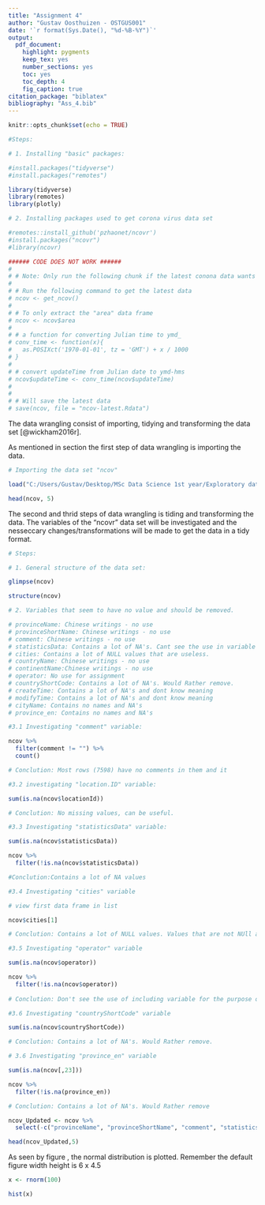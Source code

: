 ```yaml
---
title: "Assignment 4"
author: "Gustav Oosthuizen - OSTGUS001"
date: '`r format(Sys.Date(), "%d-%B-%Y")`'
output:
  pdf_document:
    highlight: pygments
    keep_tex: yes
    number_sections: yes
    toc: yes
    toc_depth: 4
    fig_caption: true
citation_package: "biblatex"
bibliography: "Ass_4.bib"
---
```



```r
knitr::opts_chunk$set(echo = TRUE)
```

\pagebreak

```r

#Steps:

# 1. Installing "basic" packages:

#install.packages("tidyverse")
#install.packages("remotes")

library(tidyverse)
library(remotes)
library(plotly)

# 2. Installing packages used to get corona virus data set

#remotes::install_github('pzhaonet/ncovr')
#install.packages("ncovr")
#library(ncovr)

```

```r

###### CODE DOES NOT WORK ######
# 
# # Note: Only run the following chunk if the latest conona data wants to be obtained:
# 
# # Run the following command to get the latest data
# ncov <- get_ncov()
# 
# # To only extract the "area" data frame
# ncov <- ncov$area
# 
# # a function for converting Julian time to ymd_
# conv_time <- function(x){
#   as.POSIXct('1970-01-01', tz = 'GMT') + x / 1000
# }
# 
# # convert updateTime from Julian date to ymd-hms
# ncov$updateTime <- conv_time(ncov$updateTime)
# 
# 
# # Will save the latest data 
# save(ncov, file = "ncov-latest.Rdata")

```

\section{Data wrangling} \label{DW section}

The data wrangling consist of importing, tidying and transforming the data set [@wickham2016r].

\subsection{Imporing data} 

As mentioned in section \ref{DW section} the first step of data wrangling is importing the data.
```r

# Importing the data set "ncov"

load("C:/Users/Gustav/Desktop/MSc Data Science 1st year/Exploratory data analysis/Assignments/Assignment4/ncov-latest (1).Rdata")

head(ncov, 5)

```  

\subsection{Tiding and transforming the data}

The second and thrid steps of data wrangling is tiding and transforming the data. The variables of the "ncovr" data set will be investigated and the nesseccary changes/transformations will be made to get the data in a tidy format.   

```r

# Steps:

# 1. General structure of the data set:

glimpse(ncov)

structure(ncov)

# 2. Variables that seem to have no value and should be removed.

# provinceName: Chinese writings - no use
# provinceShortName: Chinese writings - no use
# comment: Chinese writings - no use
# statisticsData: Contains a lot of NA's. Cant see the use in variable that gives link.
# cities: Contains a lot of NULL values that are useless.
# countryName: Chinese writings - no use
# continentName:Chinese writings - no use
# operator: No use for assignment
# countryShortCode: Contains a lot of NA's. Would Rather remove.
# createTime: Contains a lot of NA's and dont know meaning
# modifyTime: Contains a lot of NA's and dont know meaning 
# cityName: Contains no names and NA's
# province_en: Contains no names and NA's 

#3.1 Investigating "comment" variable:

ncov %>%
  filter(comment != "") %>%
  count()

# Conclution: Most rows (7598) have no comments in them and it 

#3.2 investigating "location.ID" variable:

sum(is.na(ncov$locationId))

# Conclution: No missing values, can be useful.

#3.3 Investigating "statisticsData" variable:

sum(is.na(ncov$statisticsData))

ncov %>%
  filter(!is.na(ncov$statisticsData))

#Conclution:Contains a lot of NA values

#3.4 Investigating "cities" variable

# view first data frame in list

ncov$cities[1]

# Conclution: Contains a lot of NULL values. Values that are not NUll are data frames that seem to have similar but less data of than the original data set. 

#3.5 Investigating "operator" variable

sum(is.na(ncov$operator))

ncov %>%
  filter(!is.na(ncov$operator))
  
# Conclution: Don't see the use of including variable for the purpose of assignment.

#3.6 Investigating "countryShortCode" variable

sum(is.na(ncov$countryShortCode))

# Conclution: Contains a lot of NA's. Would Rather remove.

# 3.6 Investigating "province_en" variable 

sum(is.na(ncov[,23]))

ncov %>%
  filter(!is.na(province_en))

# Conclution: Contains a lot of NA's. Would Rather remove

```


```r

ncov_Updated <- ncov %>%
  select(-c("provinceName", "provinceShortName", "comment", "statisticsData", "cities", "countryName", "continentName","operator", "countryShortCode", "createTime", "modifyTime", "cityName", "province_en" ))

head(ncov_Updated,5)
```



\section{Visualisations}

As seen by figure \ref{fig:Normal_Distribution}, the normal distribution is plotted.
Remember the default figure width height is 6 x 4.5 

```r

x <- rnorm(100)

hist(x)


```

\pagebreak

\section{References}


